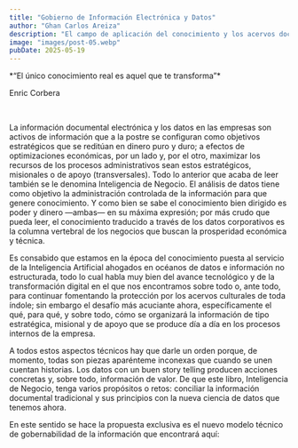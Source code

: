 ```yaml
---
title: "Gobierno de Información Electrónica y Datos"
author: "Ghan Carlos Areiza"
description: "El campo de aplicación del conocimiento y los acervos documentales"
image: "images/post-05.webp"
pubDate: 2025-05-19
---
```



<div style={{ textAlign: 'right' }}>
  *“El único conocimiento real es aquel que te transforma”*

  Enric Corbera
</div>
<br />

La información documental electrónica y los datos en las empresas son activos de información que a la postre se configuran como objetivos estratégicos que se reditúan en dinero puro y duro; a efectos de optimizaciones económicas, por un lado y, por el otro, maximizar los recursos de los procesos administrativos sean estos estratégicos, misionales o de apoyo (transversales). Todo lo anterior que acaba de leer también se le denomina Inteligencia de Negocio. El análisis de datos tiene como objetivo la administración controlada de la información para que genere conocimiento. Y como bien se sabe el conocimiento bien dirigido es poder y dinero —ambas— en su máxima expresión; por más crudo que pueda leer, el conocimiento traducido a través de los datos corporativos es la columna vertebral de los negocios que buscan la prosperidad económica y técnica.
<br />

Es consabido que estamos en la época del conocimiento puesta al servicio de la Inteligencia Artificial ahogados en océanos de datos e información no estructurada, todo lo cual habla muy bien del avance tecnológico y de la transformación digital en el que nos encontramos sobre todo o, ante todo, para continuar fomentando la protección por los acervos culturales de toda índole; sin embargo el desafío más acuciante ahora, específicamente el qué, para qué, y sobre todo, cómo se organizará la información de tipo estratégica, misional y de apoyo que se produce día a día en los procesos internos de la empresa.
<br />

A todos estos aspectos técnicos hay que darle un orden porque, de momento, todas son piezas aparénteme inconexas que cuando se unen cuentan historias. Los datos con un buen story telling producen acciones concretas y, sobre todo, información de valor. De que este libro, Inteligencia de Negocio, tenga varios propósitos o retos: conciliar la información documental tradicional y sus principios con la nueva ciencia de datos que tenemos ahora.
<br />

En este sentido se hace la propuesta exclusiva es el nuevo modelo técnico de gobernabilidad de la información que encontrará aquí:
<br />

<ContentImage
  src="/post-01-1.webp"
  alt="Imagen diagrama nueva propuesta de modelo técnico de gobernabilidad de la información"
  width={809}
  height={334}
/>